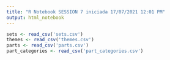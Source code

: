 ```yaml
---
title: "R Notebook SESSION 7 iniciada 17/07/2021 12:01 PM"
output: html_notebook
---
```


```r

sets <- read_csv('sets.csv')
themes <- read_csv('themes.csv')
parts <- read_csv('parts.csv')
part_categories <- read_csv('part_categories.csv')




```



